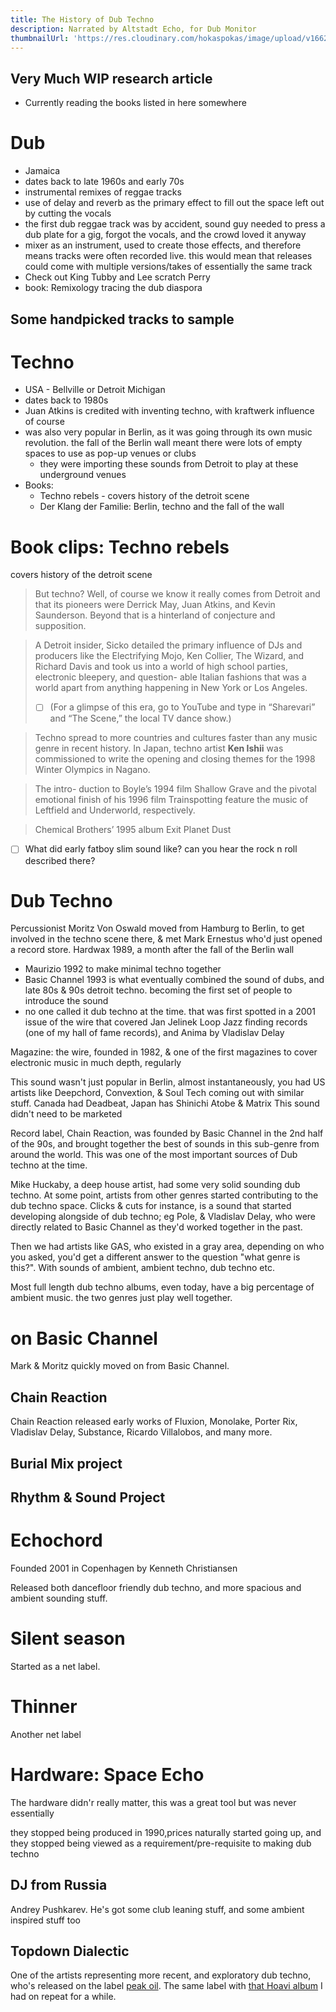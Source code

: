 ```yaml
---
title: The History of Dub Techno
description: Narrated by Altstadt Echo, for Dub Monitor
thumbnailUrl: 'https://res.cloudinary.com/hokaspokas/image/upload/v1662309734/goosebumpsfm/dubmonitor.png'
---
```


## Very Much WIP research article
- Currently reading the books listed in here somewhere

# Dub 

- Jamaica 
- dates back to late 1960s and early 70s
- instrumental remixes of reggae tracks
- use of delay and reverb as the primary effect to fill out the space left out by cutting the vocals
- the first dub reggae track was by accident, sound guy needed to press a dub plate for a gig, forgot the vocals, and the crowd loved it anyway
- mixer as an instrument, used to create those effects, and therefore means tracks were often recorded live. this would mean that releases could come with multiple versions/takes of essentially the same track
- Check out King Tubby and Lee scratch Perry
- book: Remixology tracing the dub diaspora

## Some handpicked tracks to sample
<Track url={'29JvDBgHOO3WtsJpgwYOYt'} genres={['dub', 'reggae']} blurb={'Love the very slight, but obvious distortion in this tune.'}/>

<Track url={'7vj2FjcQ0qwBCOIvLpKGAx'} genres={['dub', 'reggae']}/>

# Techno

- USA - Bellville or Detroit Michigan
- dates back to 1980s
- Juan Atkins is credited with inventing techno, with kraftwerk influence of course
- was also very popular in Berlin, as it was going through its own music revolution. the fall of the Berlin wall meant there were lots of empty spaces to use as pop-up venues or clubs
	- they were importing these sounds from Detroit to play at these underground venues
- Books: 
	- Techno rebels - covers history of the detroit scene
	- Der Klang der Familie: Berlin, techno and the fall of the wall

# Book clips: Techno rebels
covers history of the detroit scene
> But techno? Well, of course we know it really comes from Detroit and that its pioneers were Derrick May, Juan Atkins, and Kevin Saunderson. Beyond that is a hinterland of conjecture and supposition.

> A Detroit insider, Sicko detailed the primary influence of DJs and producers like the Electrifying Mojo, Ken Collier, The Wizard, and Richard Davis and took us into a world of high school parties, electronic bleepery, and question- able Italian fashions that was a world apart from anything happening in New York or Los Angeles. 
> - [ ] (For a glimpse of this era, go to YouTube and type in “Sharevari” and “The Scene,” the local TV dance show.)

> Techno spread to more countries and cultures faster than any music genre in recent history. In Japan, techno artist **Ken Ishii** was commissioned to write the opening and closing themes for the 1998 Winter Olympics in Nagano.

> The intro- duction to Boyle’s 1994 film Shallow Grave and the pivotal emotional finish of his 1996 film Trainspotting feature the music of Leftfield and Underworld, respectively.

> Chemical Brothers’ 1995 album Exit Planet Dust

- [ ] What did early fatboy slim sound like? can you hear the rock n roll described there?

# Dub Techno

Percussionist Moritz Von Oswald moved from Hamburg to Berlin, to get involved in the techno scene there,  & met Mark Ernestus who'd just opened a record store. Hardwax 1989, a month after the fall of the Berlin wall

- Maurizio 1992 to make minimal techno together
- Basic Channel 1993 is what eventually combined the sound of dubs, and late 80s & 90s detroit techno. becoming the first set of people to introduce the sound
- no one called it dub techno at the time. that was first spotted in a 2001 issue of the wire that covered Jan Jelinek Loop Jazz finding records (one of my hall of fame records), and Anima by Vladislav Delay

Magazine: the wire, founded in 1982, & one of the first magazines to cover electronic music in much depth, regularly

This sound wasn't just popular in Berlin, almost instantaneously, you had US artists like Deepchord, Convextion, & Soul Tech coming out with similar stuff. Canada had Deadbeat, Japan has Shinichi Atobe & Matrix
This sound didn't need to be marketed

Record label, Chain Reaction, was founded by Basic Channel in the 2nd half of the 90s, and brought together the best of sounds in this sub-genre from around the world. This was one of the most important sources of Dub techno at the time.

Mike Huckaby, a deep house artist, had some very solid sounding dub techno. At some point, artists from other genres started contributing to the dub techno space. Clicks & cuts for instance, is a sound that started developing alongside of dub techno; eg Pole, & Vladislav Delay, who were directly related to Basic Channel as they'd worked together in the past.

Then we had artists like GAS, who existed in a gray area, depending on who you asked, you'd get a different answer to the question "what genre is this?". With sounds of ambient, ambient techno, dub techno etc.

Most full length dub techno albums, even today, have a big percentage of ambient music. the two genres just play well together.

# on Basic Channel
Mark & Moritz quickly moved on from Basic Channel.

## Chain Reaction
Chain Reaction released early works of Fluxion, Monolake, Porter Rix, Vladislav Delay, Substance, Ricardo Villalobos, and many more.

## Burial Mix project

## Rhythm & Sound Project

# Echochord
Founded 2001 in Copenhagen by Kenneth Christiansen

Released both dancefloor friendly dub techno, and more spacious and ambient sounding stuff.

# Silent season
Started as a net label. 

# Thinner
Another net label

# Hardware: Space Echo
The hardware didn'r really matter, this was a great tool but was never essentially

they stopped being produced in 1990,prices naturally started going up, and they stopped being viewed as a requirement/pre-requisite to making dub techno

## DJ from Russia
Andrey Pushkarev. He's got some club leaning stuff, and some ambient inspired stuff too

## Topdown Dialectic
One of the artists representing more recent, and exploratory dub techno, who's released on the label [peak oil](https://peakoil.bandcamp.com/music). The same label with [that Hoavi album](https://peakoil.bandcamp.com/album/invariant) I had on repeat for a while.